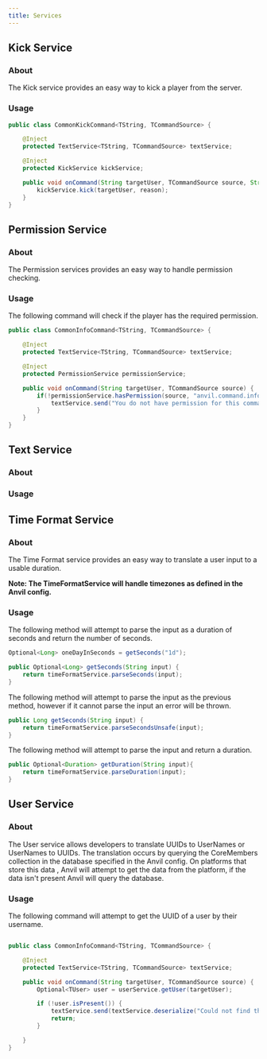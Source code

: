 ```yaml
---
title: Services
---
```


## Kick Service

### About

The Kick service provides an easy way to kick a player from the server.

### Usage

```java
public class CommonKickCommand<TString, TCommandSource> {

    @Inject
    protected TextService<TString, TCommandSource> textService;

    @Inject
    protected KickService kickService;

    public void onCommand(String targetUser, TCommandSource source, String reason) {
        kickService.kick(targetUser, reason);
    }
}
```

## Permission Service

### About

The Permission services provides an easy way to handle permission checking.

### Usage

The following command will check if the player has the required permission.

```java
public class CommonInfoCommand<TString, TCommandSource> {

    @Inject
    protected TextService<TString, TCommandSource> textService;

    @Inject
    protected PermissionService permissionService;

    public void onCommand(String targetUser, TCommandSource source) {
        if(!permissionService.hasPermission(source, "anvil.command.info")){
            textService.send("You do not have permission for this command!", source);
        }
    }
}
```

## Text Service

### About

### Usage

## Time Format Service

### About

The Time Format service provides an easy way to translate a user input to a usable duration.

**Note: The TimeFormatService will handle timezones as defined in the Anvil config.**

### Usage

The following method will attempt to parse the input as a duration of seconds and return the number of seconds.
```java
Optional<Long> oneDayInSeconds = getSeconds("1d");

public Optional<Long> getSeconds(String input) {
    return timeFormatService.parseSeconds(input);
}
```

The following method will attempt to parse the input as the previous method, however if it cannot parse the input an
 error will be thrown.
```java
public Long getSeconds(String input) {
    return timeFormatService.parseSecondsUnsafe(input);
}
```

The following method will attempt to parse the input and return a duration.
```java
public Optional<Duration> getDuration(String input){
    return timeFormatService.parseDuration(input);
}
```

## User Service

### About
The User service allows developers to translate UUIDs to UserNames or UserNames to UUIDs. The translation occurs by
 querying the CoreMembers collection in the database specified in the Anvil config. On platforms that store this data
 , Anvil will attempt to get the data from the platform, if the data isn't present Anvil will query the database.

### Usage

The following command will attempt to get the UUID of a user by their username.

```java

public class CommonInfoCommand<TString, TCommandSource> {

    @Inject
    protected TextService<TString, TCommandSource> textService;

    public void onCommand(String targetUser, TCommandSource source) {
        Optional<TUser> user = userService.getUser(targetUser);

        if (!user.isPresent()) {
            textService.send(textService.deserialize("Could not find the user " + targetUser), source);
            return;
        }

    }
}
```
